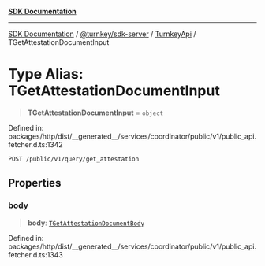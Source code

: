[**SDK Documentation**](../../../../../README.mdx)

***

[SDK Documentation](../../../../../packages.mdx) / [@turnkey/sdk-server](../../../README.mdx) / [TurnkeyApi](../README.mdx) / TGetAttestationDocumentInput

# Type Alias: TGetAttestationDocumentInput

> **TGetAttestationDocumentInput** = `object`

Defined in: packages/http/dist/\_\_generated\_\_/services/coordinator/public/v1/public\_api.fetcher.d.ts:1342

`POST /public/v1/query/get_attestation`

## Properties

### body

> **body**: [`TGetAttestationDocumentBody`](TGetAttestationDocumentBody.mdx)

Defined in: packages/http/dist/\_\_generated\_\_/services/coordinator/public/v1/public\_api.fetcher.d.ts:1343
